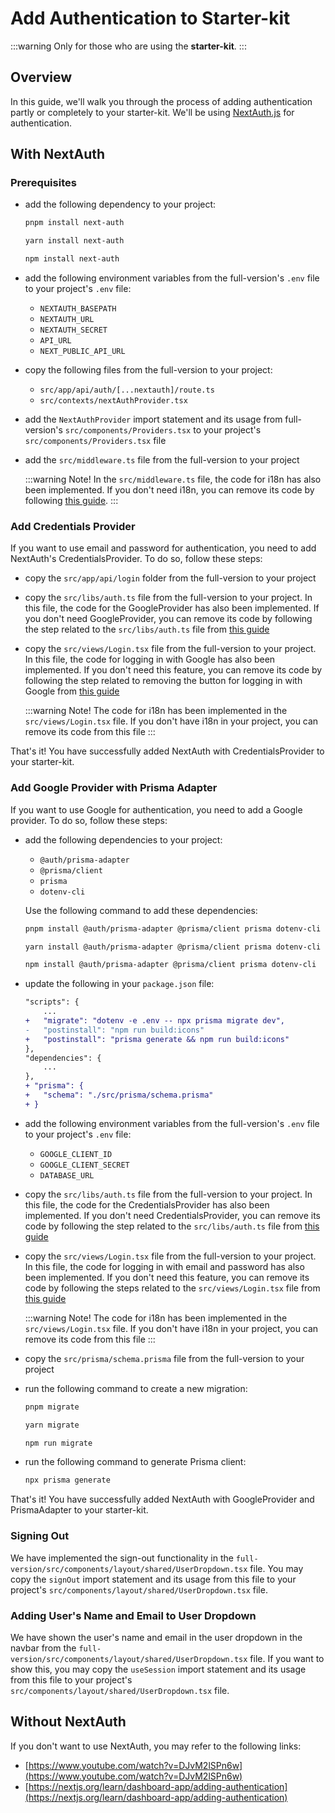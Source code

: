 # Add Authentication to Starter-kit


:::warning
Only for those who are using the **starter-kit**.
:::

## Overview

In this guide, we'll walk you through the process of adding authentication partly or completely to your starter-kit. We'll be using [NextAuth.js](https://next-auth.js.org/) for authentication.

## With NextAuth

### Prerequisites

- add the following dependency to your project:

  <Tabs>
  <TabItem value="pnpm">

  ```bash
  pnpm install next-auth
  ```

  </TabItem>
  <TabItem value="yarn">

  ```bash
  yarn install next-auth
  ```

  </TabItem>
  <TabItem value="npm">

  ```bash
  npm install next-auth
  ```

  </TabItem>
  </Tabs>

- add the following environment variables from the full-version's `.env` file to your project's `.env` file:

  - `NEXTAUTH_BASEPATH`
  - `NEXTAUTH_URL`
  - `NEXTAUTH_SECRET`
  - `API_URL`
  - `NEXT_PUBLIC_API_URL`

- copy the following files from the full-version to your project:

  - `src/app/api/auth/[...nextauth]/route.ts`
  - `src/contexts/nextAuthProvider.tsx`

- add the `NextAuthProvider` import statement and its usage from full-version's `src/components/Providers.tsx` to your project's `src/components/Providers.tsx` file
- add the `src/middleware.ts` file from the full-version to your project

  :::warning Note!
  In the `src/middleware.ts` file, the code for i18n has also been implemented. If you don't need i18n, you can remove its code by following [this guide](/docs/guide/development/translation/how-to-remove-i18n#step-3-modify-middleware-file).
  :::

### Add Credentials Provider

If you want to use email and password for authentication, you need to add NextAuth's CredentialsProvider. To do so, follow these steps:

- copy the `src/app/api/login` folder from the full-version to your project

- copy the `src/libs/auth.ts` file from the full-version to your project. In this file, the code for the GoogleProvider has also been implemented. If you don't need GoogleProvider, you can remove its code by following the step related to the `src/libs/auth.ts` file from [this guide](/docs/guide/authentication/remove-auth#remove-google-provider-from-the-full-version)

- copy the `src/views/Login.tsx` file from the full-version to your project. In this file, the code for logging in with Google has also been implemented. If you don't need this feature, you can remove its code by following the step related to removing the button for logging in with Google from [this guide](/docs/guide/authentication/remove-auth#remove-google-provider-from-the-full-version)

  :::warning Note!
  The code for i18n has been implemented in the `src/views/Login.tsx` file. If you don't have i18n in your project, you can remove its code from this file
  :::

That's it! You have successfully added NextAuth with CredentialsProvider to your starter-kit.

### Add Google Provider with Prisma Adapter

If you want to use Google for authentication, you need to add a Google provider. To do so, follow these steps:

- add the following dependencies to your project:

  - `@auth/prisma-adapter`
  - `@prisma/client`
  - `prisma`
  - `dotenv-cli`

  Use the following command to add these dependencies:

  <Tabs>
  <TabItem value="pnpm">

  ```bash
  pnpm install @auth/prisma-adapter @prisma/client prisma dotenv-cli
  ```

  </TabItem>
  <TabItem value="yarn">

  ```bash
  yarn install @auth/prisma-adapter @prisma/client prisma dotenv-cli
  ```

  </TabItem>
  <TabItem value="npm">

  ```bash
  npm install @auth/prisma-adapter @prisma/client prisma dotenv-cli
  ```

  </TabItem>
  </Tabs>

- update the following in your `package.json` file:

  ```diff
  "scripts": {
      ...
  +   "migrate": "dotenv -e .env -- npx prisma migrate dev",
  -   "postinstall": "npm run build:icons"
  +   "postinstall": "prisma generate && npm run build:icons"
  },
  "dependencies": {
      ...
  },
  + "prisma": {
  +   "schema": "./src/prisma/schema.prisma"
  + }
  ```

- add the following environment variables from the full-version's `.env` file to your project's `.env` file:

  - `GOOGLE_CLIENT_ID`
  - `GOOGLE_CLIENT_SECRET`
  - `DATABASE_URL`

- copy the `src/libs/auth.ts` file from the full-version to your project. In this file, the code for the CredentialsProvider has also been implemented. If you don't need CredentialsProvider, you can remove its code by following the step related to the `src/libs/auth.ts` file from [this guide](/docs/guide/authentication/remove-auth#remove-credentials-provider-from-the-full-version)

- copy the `src/views/Login.tsx` file from the full-version to your project. In this file, the code for logging in with email and password has also been implemented. If you don't need this feature, you can remove its code by following the steps related to the `src/views/Login.tsx` file from [this guide](/docs/guide/authentication/remove-auth#remove-credentials-provider-from-the-full-version)

  :::warning Note!
  The code for i18n has been implemented in the `src/views/Login.tsx` file. If you don't have i18n in your project, you can remove its code from this file
  :::

- copy the `src/prisma/schema.prisma` file from the full-version to your project

- run the following command to create a new migration:

  <Tabs>
    <TabItem value="pnpm">

    ```bash
    pnpm migrate
    ```

    </TabItem>
    <TabItem value="yarn">

    ```bash
    yarn migrate
    ```

    </TabItem>
    <TabItem value="npm">

    ```bash
    npm run migrate
    ```

    </TabItem>
  </Tabs>

- run the following command to generate Prisma client:

  ```bash
  npx prisma generate
  ```

That's it! You have successfully added NextAuth with GoogleProvider and PrismaAdapter to your starter-kit.

### Signing Out

We have implemented the sign-out functionality in the `full-version/src/components/layout/shared/UserDropdown.tsx` file. You may copy the `signOut` import statement and its usage from this file to your project's `src/components/layout/shared/UserDropdown.tsx` file.

### Adding User's Name and Email to User Dropdown

We have shown the user's name and email in the user dropdown in the navbar from the `full-version/src/components/layout/shared/UserDropdown.tsx` file. If you want to show this, you may copy the `useSession` import statement and its usage from this file to your project's `src/components/layout/shared/UserDropdown.tsx` file.

## Without NextAuth

If you don't want to use NextAuth, you may refer to the following links:

- [https://www.youtube.com/watch?v=DJvM2lSPn6w](https://www.youtube.com/watch?v=DJvM2lSPn6w)
- [https://nextjs.org/learn/dashboard-app/adding-authentication](https://nextjs.org/learn/dashboard-app/adding-authentication)
